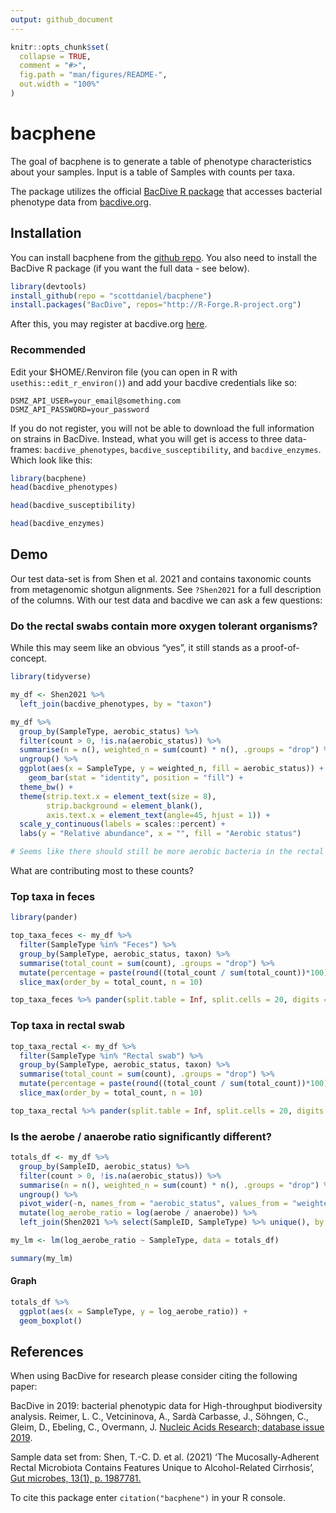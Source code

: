 ```yaml
---
output: github_document
---
```


<!-- README.md is generated from README.Rmd. Please edit that file -->

```r
knitr::opts_chunk$set(
  collapse = TRUE,
  comment = "#>",
  fig.path = "man/figures/README-",
  out.width = "100%"
)
```

# bacphene

<!-- badges: start -->
<!-- badges: end -->

The goal of bacphene is to generate a table of phenotype characteristics about your samples. Input is a table of Samples with counts per taxa. 

The package utilizes the official [BacDive R package] that accesses
bacterial phenotype data from [bacdive.org].

## Installation

You can install bacphene from the [github repo]. You also need to install the BacDive R package (if you want the full data - see below).

``` r
library(devtools)
install_github(repo = "scottdaniel/bacphene")
install.packages("BacDive", repos="http://R-Forge.R-project.org")
```

After this, you may register at bacdive.org [here](https://api.bacdive.dsmz.de/login).

### Recommended

Edit your $HOME/.Renviron file (you can open in R with `usethis::edit_r_environ()`) and add your bacdive credentials like so:
```
DSMZ_API_USER=your_email@something.com
DSMZ_API_PASSWORD=your_password
```

If you do not register, you will not be able to download the full information on strains in BacDive. Instead, what you will get is access to three data-frames: `bacdive_phenotypes`, `bacdive_susceptibility`, and `bacdive_enzymes`. Which look like this:

```r
library(bacphene)
head(bacdive_phenotypes)
```

```r
head(bacdive_susceptibility)
```

```r
head(bacdive_enzymes)
```

## Demo

Our test data-set is from Shen et al. 2021 and contains taxonomic counts from metagenomic shotgun alignments. See `?Shen2021` for a full description of the columns. With our test data and bacdive we can ask a few questions:

### Do the rectal swabs contain more oxygen tolerant organisms?

While this may seem like an obvious "yes", it still stands as a proof-of-concept.

```r

library(tidyverse)

my_df <- Shen2021 %>%
  left_join(bacdive_phenotypes, by = "taxon")

my_df %>%
  group_by(SampleType, aerobic_status) %>%
  filter(count > 0, !is.na(aerobic_status)) %>%
  summarise(n = n(), weighted_n = sum(count) * n(), .groups = "drop") %>%
  ungroup() %>%
  ggplot(aes(x = SampleType, y = weighted_n, fill = aerobic_status)) +
    geom_bar(stat = "identity", position = "fill") +
  theme_bw() +
  theme(strip.text.x = element_text(size = 8),
        strip.background = element_blank(),
        axis.text.x = element_text(angle=45, hjust = 1)) +
  scale_y_continuous(labels = scales::percent) +
  labs(y = "Relative abundance", x = "", fill = "Aerobic status")

# Seems like there should still be more aerobic bacteria in the rectal swabs

```

What are contributing most to these counts?

### Top taxa in feces

```r

library(pander)

top_taxa_feces <- my_df %>%
  filter(SampleType %in% "Feces") %>%
  group_by(SampleType, aerobic_status, taxon) %>%
  summarise(total_count = sum(count), .groups = "drop") %>%
  mutate(percentage = paste(round((total_count / sum(total_count))*100), "%")) %>%
  slice_max(order_by = total_count, n = 10)

top_taxa_feces %>% pander(split.table = Inf, split.cells = 20, digits = 2)

```

### Top taxa in rectal swab

```r

top_taxa_rectal <- my_df %>%
  filter(SampleType %in% "Rectal swab") %>%
  group_by(SampleType, aerobic_status, taxon) %>%
  summarise(total_count = sum(count), .groups = "drop") %>%
  mutate(percentage = paste(round((total_count / sum(total_count))*100), "%")) %>%
  slice_max(order_by = total_count, n = 10)

top_taxa_rectal %>% pander(split.table = Inf, split.cells = 20, digits = 2)

```

### Is the aerobe / anaerobe ratio significantly different?

```r

totals_df <- my_df %>%
  group_by(SampleID, aerobic_status) %>%
  filter(count > 0, !is.na(aerobic_status)) %>%
  summarise(n = n(), weighted_n = sum(count) * n(), .groups = "drop") %>%
  ungroup() %>%
  pivot_wider(-n, names_from = "aerobic_status", values_from = "weighted_n") %>%
  mutate(log_aerobe_ratio = log(aerobe / anaerobe)) %>%
  left_join(Shen2021 %>% select(SampleID, SampleType) %>% unique(), by = "SampleID")

my_lm <- lm(log_aerobe_ratio ~ SampleType, data = totals_df)

summary(my_lm)

```

#### Graph

```r

totals_df %>%
  ggplot(aes(x = SampleType, y = log_aerobe_ratio)) +
  geom_boxplot()

```


## References

When using BacDive for research please consider citing the following paper:

BacDive in 2019: bacterial phenotypic data for High-throughput biodiversity analysis.
Reimer, L. C., Vetcininova, A., Sardà Carbasse, J., Söhngen, C., Gleim, D., Ebeling, C., Overmann, J.
[Nucleic Acids Research; database issue 2019](https://academic.oup.com/nar/article/47/D1/D631/5106998).

Sample data set from:
Shen, T.-C. D. et al. (2021) ‘The Mucosally-Adherent Rectal Microbiota Contains Features Unique to Alcohol-Related Cirrhosis’, [Gut microbes, 13(1), p. 1987781.](https://www.ncbi.nlm.nih.gov/pubmed/34747331)

To cite this package enter `citation("bacphene")` in your R console.

[BacDive R package]: https://r-forge.r-project.org/R/?group_id=1573
[bacdive.org]: https://bacdive.dsmz.de
[github repo]: https://github.com/scottdaniel/bacphene
